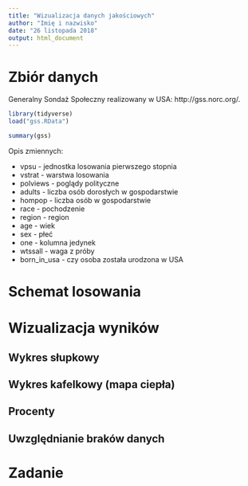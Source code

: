 ```yaml
---
title: "Wizualizacja danych jakościowych"
author: "Imię i nazwisko"
date: "26 listopada 2018"
output: html_document
---
```


# Zbiór danych

Generalny Sondaż Społeczny realizowany w USA: http://gss.norc.org/.

```r
library(tidyverse)
load("gss.RData")

summary(gss)
```

Opis zmiennych:

- vpsu - jednostka losowania pierwszego stopnia
- vstrat - warstwa losowania
- polviews - poglądy polityczne
- adults - liczba osób dorosłych w gospodarstwie 
- hompop - liczba osób w gospodarstwie
- race - pochodzenie
- region - region
- age - wiek
- sex - płeć
- one - kolumna jedynek
- wtssall - waga z próby
- born_in_usa - czy osoba została urodzona w USA

# Schemat losowania

# Wizualizacja wyników

## Wykres słupkowy

## Wykres kafelkowy (mapa ciepła)

## Procenty

## Uwzględnianie braków danych


# Zadanie


